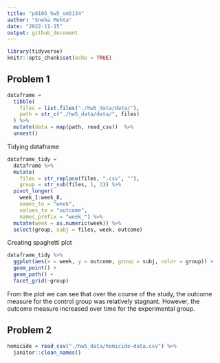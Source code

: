 ```yaml
---
title: "p8105_hw5_sm5134"
author: "Sneha Mehta"
date: "2022-11-15"
output: github_document
---
```


```r
library(tidyverse)
knitr::opts_chunk$set(echo = TRUE)
```

## Problem 1
```r
dataframe = 
  tibble(
    files = list.files("./hw5_data/data/"),
    path = str_c("./hw5_data/data/", files)
  ) %>% 
  mutate(data = map(path, read_csv))  %>% 
  unnest()
```

Tidying dataframe
```r
dataframe_tidy = 
  dataframe %>% 
  mutate(
    files = str_replace(files, ".csv", ""),
    group = str_sub(files, 1, 3)) %>% 
  pivot_longer(
    week_1:week_8,
    names_to = "week",
    values_to = "outcome",
    names_prefix = "week_") %>% 
  mutate(week = as.numeric(week)) %>% 
  select(group, subj = files, week, outcome)
```

Creating spaghetti plot
```r
dataframe_tidy %>% 
  ggplot(aes(x = week, y = outcome, group = subj, color = group)) + 
  geom_point() + 
  geom_path() + 
  facet_grid(~group)
```
From the plot we can see that over the course of the study, the outcome measure for the control group was relatively stagnant. However, the outcome measure increased over time for the experimental group.

## Problem 2
```r
homicide = read_csv("./hw5_data/homicide-data.csv") %>% 
  janitor::clean_names()
```


